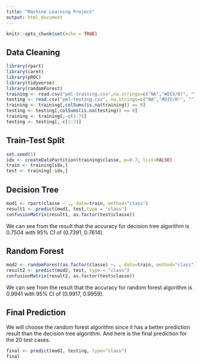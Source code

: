 ---
title: "Machine Learning Project"
output: html_document
---

```{r setup, include=FALSE}
knitr::opts_chunk$set(echo = TRUE)
```

## Data Cleaning
```{r message=FALSE}
library(rpart)
library(caret)
library(pROC)
library(tidyverse)
library(randomForest)
training <- read.csv("pml-training.csv",na.strings=c("NA","#DIV/0!", ""))
testing <- read.csv("pml-testing.csv", na.strings=c("NA","#DIV/0!", ""))
training <- training[,colSums(is.na(training)) == 0]
testing <- testing[,colSums(is.na(testing)) == 0]
training <- training[,-c(1:7)]
testing <- testing[,-c(1:7)]
```


## Train-Test Split
```{r}
set.seed(1)
idx <- createDataPartition(training$classe, p=0.7, list=FALSE)
train <- training[idx,]
test <- training[-idx,]
```


## Decision Tree
```{r}
mod1 <- rpart(classe ~ ., data=train, method="class")
result1 <- predict(mod1, test,type = 'class')
confusionMatrix(result1, as.factor(test$classe))
```
We can see from the result that the accuracy for decision tree algorithm is 0.7504 with 95% CI of (0.7391, 0.7614).


## Random Forest
```{r}
mod2 <- randomForest(as.factor(classe) ~. , data=train, method="class")
result2 <- predict(mod2, test, type = "class")
confusionMatrix(result2, as.factor(test$classe))
```
We can see from the result that the accuracy for random forest algorithm is 0.9941 with 95% CI of (0.9917, 0.9959).


## Final Prediction
We will choose the random forest algorithm since it has a better prediction result than the decision tree algorithm.
And here is the final prediction for the 20 test cases.
```{r}
final <- predict(mod2, testing, type="class")
final
```

